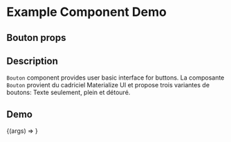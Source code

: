 
<Meta title="Example/Bouton" component={Bouton} />

# Example Component Demo

## Bouton props
<Props of={Bouton} />

## Description

`Bouton` component provides user basic interface for buttons.
La composante `Bouton` provient du cadriciel Materialize UI et
propose trois variantes de boutons: Texte seulement, plein et détouré.

## Demo

<Canvas>
  <Story name="Example Bouton">
    {(args) => <Bouton {...args} />}
  </Story>
</Canvas>